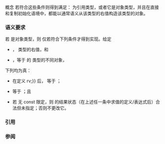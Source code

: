 {{cpp/title|move_constructible}}
{{cpp/concepts/navbar}}
{{ddcl|header=concepts|since=c++20|1=
template&lt; class T &gt;
concept move_constructible = std::constructible_from&lt;T, T&gt; &amp;&amp; std::convertible_to&lt;T, T&gt;;
}}

概念 {{tt|move_constructible}} 若符合这些条件则得到满足：{{tt|T}} 为引用类型，或者它是对象类型，并且在直接和复制初始化语境中，都能以通常语义从该类型的右值构造该类型的对象。

===语义要求===
若 {{tt|T}} 是对象类型，则 {{tt|move_constructible&lt;T&gt;}} 仅若符合下列条件才得到实现。给定
* {{tt|rv}}，{{tt|T}} 类型的右值，和
* {{tt|u2}}，等于 {{tt|rv}} 的 {{tt|T}} 类型的不同对象，
下列均为真：
* 在定义 {{c|T u {{=}} rv;}} 后，{{tt|u}} 等于 {{tt|u2}}；
* {{tt|T(rv)}} 等于 {{tt|u2}}；且
* 若 {{tt|T}} 无 const 限定，则 {{tt|rv}} 的结果状态（在上述任一条中求值的定义/表达式后）合法但未指定；否则不更改它。

===引用===
{{ref std c++23}}
{{ref std|section=18.4.13|title=Concept {{tt|move_constructible}}|id=concept.moveconstructible}}
{{ref std end}}
{{ref std c++20}}
{{ref std|section=18.4.13|title=Concept {{tt|move_constructible}}|id=concept.moveconstructible}}
{{ref std end}}

===参阅===
{{dsc begin}}
{{dsc inc|cpp/types/dsc is_move_constructible}}
{{dsc end}}

{{langlinks|en|es|ja|ru}}